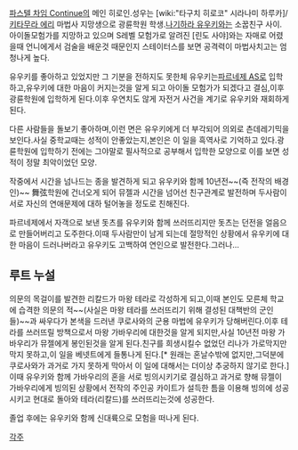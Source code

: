 [[파스텔 차임 Continue]]의 메인 히로인.성우는 [wiki:"타구치 히로코" 시라나미 하루카]/[[키타무라 에리]]
마법사 지망생으로 광륜학원 학생.[[나기하라 유우키]]와는 소꿉친구 사이.
아이돌모험가를 지망하고 있으며 S레벨 모험가로 알려진 [린도 사야]와는 자매로 어렸을때 언니에게서 검술을 배운것 때문인지 스테이터스를 보면 공격력이 마법사치고는 엄청나게 높다.

유우키를 좋아하고 있었지만 그 기분을 전하지도 못한체 유우키는[[파르네제 AS]]로 입학하고,유우키에 대한 마음이 커지는것을 알게 되고 아이돌 모험가가 되겠다고 결심,이후 광륜학원에 입학하게 된다.이후 우연치도 않게 자전거 사건을 계기로 유우키와 재회하게 된다.

다른 사람들을 돌보기 좋아하며,이런 면은 유우키에게 더 부각되어 의외로 츤데레기믹을 보인다.사실 중학교때는 성적이 안좋았는지,본인은 이 일을 흑역사로 기억하고 있다.광륜학원에 입학하기 전에는 그야말로 필사적으로 공부해서 입학한 모양으로 이를 보면 성적이 정말 최악이었던 모양.

작중에서 시간을 넘나드는 종을 발견하게 되고 유우키와 함께 10년전~~(즉 전작의 배경인)~~ 舞弦학원에 건너오게 되어 뮤젤과 시간을 넘어선 친구관계로 발전하며 두사람이 서로 자신의 연애문제에 대하 털어놓을 정도로 친해진다.

파르네제에서 자객으로 보낸 돗츠를 유우키와 함께 쓰러뜨리지만 돗츠는 던전을 얼음으로 만들어버리고 도주한다.이때 두사람만이 남게 되는데 절망적인 상황에서 유우키에 대한 마음이 드러나버라고 유우키도 고백하여 연인으로 발전한다.그러나...

== 루트 누설 ==
의문의 목걸이를 발견한 리칼드가 마왕 테라로 각성하게 되고,이때 본인도 모른체 학교에 습격한 의문의 적~~(사실은 마왕 테라를 쓰러뜨리기 위해 결성된 대책반의 군인들)~~과 싸우다가 본색을 드러낸 쿠로사와의 군용 마법에 유우키가 당해버린다.이후 테라를 쓰러뜨릴 방책으로서 마왕 가바우리에 대한것을 알게 되지만,사실 10년전 마왕 가바우리가 뮤젤에게 봉인된것을 알게 된다.친구를 희생시킬수 없었던 리나가 가로막지만 막지 못하고,이 일을 베넷트에게 들통나게 된다.[* 원래는 혼날수밖에 없지만,그덕분에 쿠로사와가 과거로 가지 못하게 막아서 이 일에 대해서는 더이상 추궁하지 않기로 한다.]이때 유우키와 함께 가바우리의 혼을 서로 빙의시키기로 결심하고 과거로 향해 뮤젤이 가바우리에게 빙의된 상황에서 전작의 주인공 카이트가 설득한 틈을 이용해 빙의에 성공시키고 현대로 돌아와 테라(리칼드)를 쓰러뜨리는것에 성공한다.

졸업 후에는 유우키와 함께 신대륙으로 모험을 떠나게 된다.

[[각주]]
